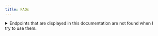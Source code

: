 ```yaml
---
title: FAQs
---
```



<HeadTitle title="FAQs | OpenBB Platform Docs" />


<details>
<summary mdxType="summary">Endpoints that are displayed in this documentation are not found when I try to use them.</summary>

The [Reference](/platform/reference) pages are created from the contents of our GitHub [repo](https://github.com/OpenBB-finance/OpenBB), and may not match your installation.

If a router/endpoint appears to be missing from your installation, it is quite likely that it is not installed. It may also be that the functions are served by provider extensions that require API keys. The function will not be added to the application unless a value has been supplied, or there is another provider which does not require authorization.

See the page [here](/platform/user_guides/extensions) for a current list of data provider extensions.

</details>

<ul className="grid grid-cols-1 gap-4 -ml-6">
  <NewReferenceCard
    title="What's the Difference Between OpenBB SDK and Platform?"
    description="This page highlights some key differences between the legacy OpenBB SDK and the new Platforrm."
    url="faqs/platform_vs_sdk"
  />
  <NewReferenceCard
    title="Data Providers"
    description="Get answers about data providers and provider extensions."
    url="faqs/data_providers"
  />
  <NewReferenceCard
    title="Errors"
    description="Explanations for common OpenBB error messages."
    url="faqs/errors"
  />
</ul>
